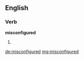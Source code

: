 ==English==

===Verb===
'''misconfigured'''

# {{past of|[[misconfigure]]}}

[[de:misconfigured]]
[[mg:misconfigured]]